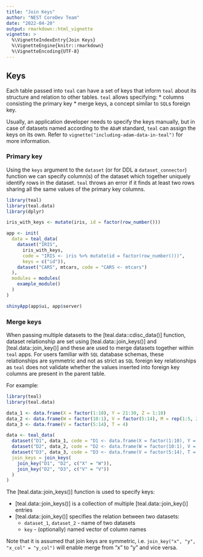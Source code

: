 ```yaml
---
title: "Join Keys"
author: "NEST CoreDev Team"
date: "2022-04-20"
output: rmarkdown::html_vignette
vignette: >
  %\VignetteIndexEntry{Join Keys}
  %\VignetteEngine{knitr::rmarkdown}
  %\VignetteEncoding{UTF-8}
---
```


## Keys

Each table passed into `teal` can have a set of keys that inform `teal` about its structure and relation
to other tables. `teal` allows specifying:
* columns consisting the primary key
* merge keys, a concept similar to `SQL`s foreign key.

Usually, an application developer needs to specify the keys manually, but in case of datasets named according
to the `ADaM` standard, `teal` can assign the keys on its own. Refer to `vignette("including-adam-data-in-teal")` for more information.

### Primary key

Using the `keys` argument to the `dataset` (or for DDL a `dataset_connector`) function we can specify column(s) of the
dataset which together uniquely identify rows in the dataset. `teal` throws an error if it finds at least two rows
sharing all the same values of the primary key columns.

```r
library(teal)
library(teal.data)
library(dplyr)

iris_with_keys <- mutate(iris, id = factor(row_number()))

app <- init(
  data = teal_data(
    dataset("IRIS",
      iris_with_keys,
      code = "IRIS <- iris %>% mutate(id = factor(row_number()))",
      keys = c("id")),
    dataset("CARS", mtcars, code = "CARS <- mtcars")
  ),
  modules = modules(
    example_module()
  )
)

shinyApp(app$ui, app$server)
```

### Merge keys

When passing multiple datasets to the [teal.data::cdisc_data()] function, dataset relationship are set using
[teal.data::join_keys()] and [teal.data::join_key()] and these are used to merge datasets together
within `teal` apps. For users familiar with `SQL` database schemas, these relationships are symmetric and not as strict
as `SQL` foreign key relationships as `teal` does not validate whether the values inserted into foreign key
columns are present in the parent table.

For example:

```r
library(teal)
library(teal.data)

data_1 <- data.frame(X = factor(1:10), Y = 21:30, Z = 1:10)
data_2 <- data.frame(W = factor(10:1), V = factor(5:14), M = rep(1:5, 2))
data_3 <- data.frame(V = factor(5:14), T = 4)

data <- teal_data(
  dataset("D1", data_1, code = "D1 <- data.frame(X = factor(1:10), Y = 21:30, Z = 1:10)"),
  dataset("D2", data_2, code = "D2 <- data.frame(W = factor(10:1), V = factor(5:14), M = rep(1:5, 2))"),
  dataset("D3", data_3, code = "D3 <- data.frame(V = factor(5:14), T = 4)"),
  join_keys = join_keys(
    join_key("D1", "D2", c("X" = "W")),
    join_key("D2", "D3", c("V" = "V"))
  )
)

```

The [teal.data::join_keys()] function is used to specify keys:

- [teal.data::join_keys()] is a collection of multiple [teal.data::join_key()] entries
- [teal.data::join_key()] specifies the relation between two datasets:
  - `dataset_1`, `dataset_2` - name of two datasets
  - `key` - (optionally) named vector of column names

Note that it is assumed that join keys are symmetric, i.e. `join_key("x", "y", "x_col" = "y_col")` will enable merge
from "x" to "y" and vice versa.
